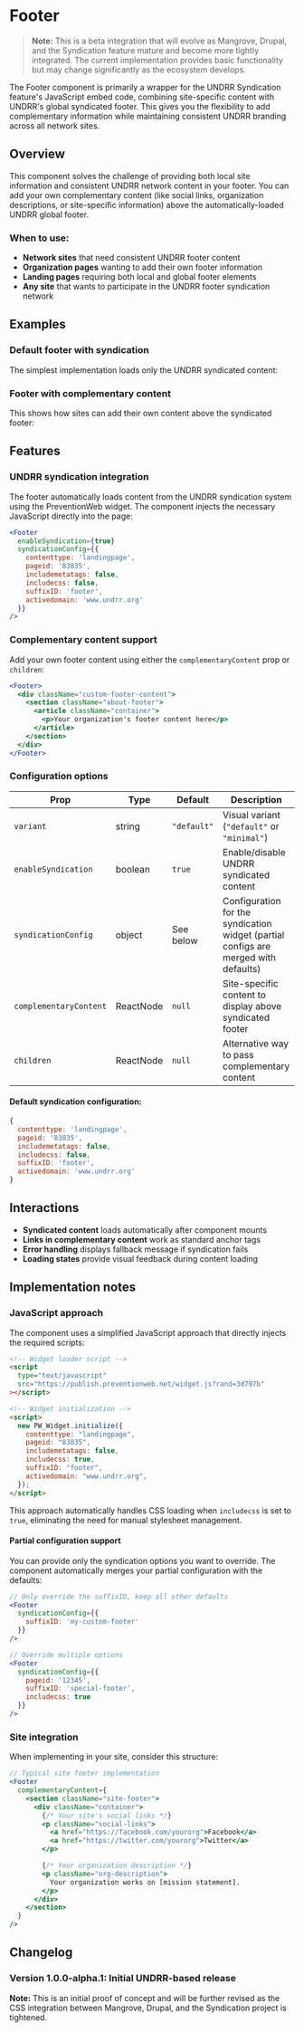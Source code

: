 
<Meta
  of={FooterStories}
  title="Components/Footer"
/>

# Footer

> **Note:** This is a beta integration that will evolve as Mangrove, Drupal, and the Syndication feature mature and become more tightly integrated. The current implementation provides basic functionality but may change significantly as the ecosystem develops.


The Footer component is primarily a wrapper for the UNDRR Syndication feature's JavaScript embed code, combining site-specific content with UNDRR's global syndicated footer. This gives you the flexibility to add complementary information while maintaining consistent UNDRR branding across all network sites.

## Overview

This component solves the challenge of providing both local site information and consistent UNDRR network content in your footer. You can add your own complementary content (like social links, organization descriptions, or site-specific information) above the automatically-loaded UNDRR global footer.

### When to use:

- **Network sites** that need consistent UNDRR footer content
- **Organization pages** wanting to add their own footer information
- **Landing pages** requiring both local and global footer elements
- **Any site** that wants to participate in the UNDRR footer syndication network

## Examples

### Default footer with syndication

The simplest implementation loads only the UNDRR syndicated content:



<Story of={FooterStories.Default} />

### Footer with complementary content

This shows how sites can add their own content above the syndicated footer:

<Story of={FooterStories.WithComplementaryContent} />

## Features

### UNDRR syndication integration

The footer automatically loads content from the UNDRR syndication system using the PreventionWeb widget. The component injects the necessary JavaScript directly into the page:

```jsx
<Footer
  enableSyndication={true}
  syndicationConfig={{
    contenttype: 'landingpage',
    pageid: '83835',
    includemetatags: false,
    includecss: false,
    suffixID: 'footer',
    activedomain: 'www.undrr.org'
  }}
/>
```

### Complementary content support

Add your own footer content using either the `complementaryContent` prop or `children`:

```jsx
<Footer>
  <div className="custom-footer-content">
    <section className="about-footer">
      <article className="container">
        <p>Your organization's footer content here</p>
      </article>
    </section>
  </div>
</Footer>
```

### Configuration options

| Prop | Type | Default | Description |
|------|------|---------|-------------|
| `variant` | string | `"default"` | Visual variant (`"default"` or `"minimal"`) |
| `enableSyndication` | boolean | `true` | Enable/disable UNDRR syndicated content |
| `syndicationConfig` | object | See below | Configuration for the syndication widget (partial configs are merged with defaults) |
| `complementaryContent` | ReactNode | `null` | Site-specific content to display above syndicated footer |
| `children` | ReactNode | `null` | Alternative way to pass complementary content |

#### Default syndication configuration:

```javascript
{
  contenttype: 'landingpage',
  pageid: '83835',
  includemetatags: false,
  includecss: false,
  suffixID: 'footer',
  activedomain: 'www.undrr.org'
}
```

## Interactions

- **Syndicated content** loads automatically after component mounts
- **Links in complementary content** work as standard anchor tags
- **Error handling** displays fallback message if syndication fails
- **Loading states** provide visual feedback during content loading

## Implementation notes

### JavaScript approach

The component uses a simplified JavaScript approach that directly injects the required scripts:

```html
<!-- Widget loader script -->
<script
  type="text/javascript"
  src="https://publish.preventionweb.net/widget.js?rand=3d797b"
></script>

<!-- Widget initialization -->
<script>
  new PW_Widget.initialize({
    contenttype: "landingpage",
    pageid: "83835",
    includemetatags: false,
    includecss: true,
    suffixID: "footer",
    activedomain: "www.undrr.org",
  });
</script>
```

This approach automatically handles CSS loading when `includecss` is set to `true`, eliminating the need for manual stylesheet management.

#### Partial configuration support

You can provide only the syndication options you want to override. The component automatically merges your partial configuration with the defaults:

```jsx
// Only override the suffixID, keep all other defaults
<Footer
  syndicationConfig={{
    suffixID: 'my-custom-footer'
  }}
/>

// Override multiple options
<Footer
  syndicationConfig={{
    pageid: '12345',
    suffixID: 'special-footer',
    includecss: true
  }}
/>
```

### Site integration

When implementing in your site, consider this structure:

```jsx
// Typical site footer implementation
<Footer
  complementaryContent={
    <section className="site-footer">
      <div className="container">
        {/* Your site's social links */}
        <p className="social-links">
          <a href="https://facebook.com/yourorg">Facebook</a>
          <a href="https://twitter.com/yourorg">Twitter</a>
        </p>

        {/* Your organization description */}
        <p className="org-description">
          Your organization works on [mission statement].
        </p>
      </div>
    </section>
  }
/>
```

## Changelog

### Version 1.0.0-alpha.1: Initial UNDRR-based release

**Note:** This is an initial proof of concept and will be further revised as the CSS integration between Mangrove, Drupal, and the Syndication project is tightened.